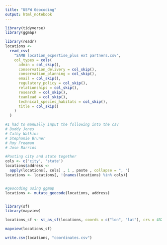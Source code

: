 ```yaml
---
title: "USFW Geocoding"
output: html_notebook
---
```



```r
library(tidyverse)
library(ggmap)
```


```r

library(readr)
locations <-
  read_csv(
    "SAMB location_expertise_plus ext partners.csv",
    col_types = cols(
      admin = col_skip(),
      conservation_delivery = col_skip(),
      conservation_planning = col_skip(),
      email = col_skip(),
      regulatory_policy = col_skip(),
      relationships = col_skip(),
      research = col_skip(),
      teamlead = col_skip(),
      technical_species_habitats = col_skip(),
      title = col_skip()
    )
  )

#I had to manually input the following into the csv
# Buddy Jones
# Cathy Watkins
# Stephanie Bruner
# Roy Freeman
# Jose Barrios


```


```r
#Pasting city and state together
cols <- c('city', 'state')
locations$address <-
  apply(locations[, cols] , 1 , paste , collapse = ", ")
locations <- locations[, !(names(locations) %in% cols)]


#geocoding using ggmap
locations <- mutate_geocode(locations, address)



```

```r
library(sf)
library(mapview)

locations_sf <- st_as_sf(locations, coords = c("lon", "lat"), crs = 4326)

mapview(locations_sf)
```

```r

write.csv(locations, "coordinates.csv")

```


